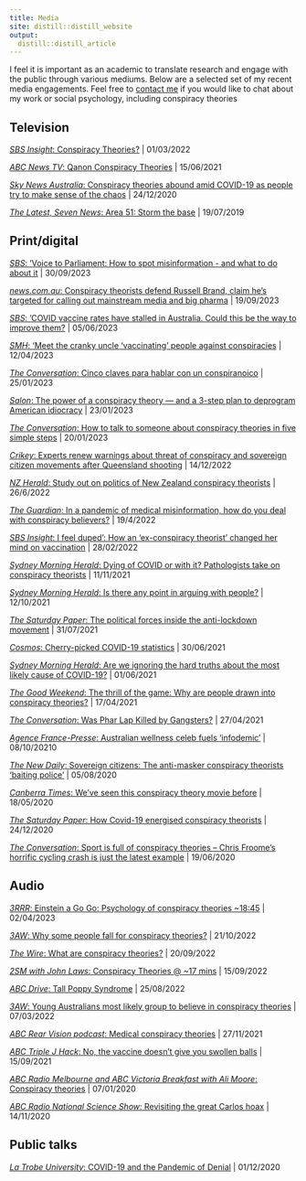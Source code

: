 ```yaml
---
title: Media
site: distill::distill_website
output:
  distill::distill_article
---
```

I feel it is important as an academic to translate research and engage with the public through various mediums. Below are a selected set of my recent media engagements. Feel free to [contact me](mailto:m.marques@latrobe.edu.au) if you would like to chat about my work or social psychology, including conspiracy theories

## Television

[*SBS Insight*:	Conspiracy Theories?](https://www.sbs.com.au/ondemand/video/2000844355750/conspiracy-theories) | 01/03/2022

[*ABC News TV*:	Qanon Conspiracy Theories](https://www.abc.net.au/news/2021-06-15/why-do-people-buy-into-conspiracy-theories-like-qanon/13388796) | 15/06/2021

[*Sky News Australia*: Conspiracy theories abound amid COVID-19 as people try to make sense of the chaos](https://www.skynews.com.au/details/_6218153074001) | 24/12/2020

[*The Latest, Seven News*: Area 51: Storm the base](https://www.facebook.com/7NewsAustralia/posts/area-51-has-long-been-the-focus-of-conspiracy-theories-and-is-believed-to-be-the/2976169199059920/) | 19/07/2019

## Print/digital

[*SBS*: 'Voice to Parliament: How to spot misinformation - and what to do about it](https://www.sbs.com.au/news/article/voice-to-parliament-how-to-spot-misinformation-and-what-to-do-about-it/xhb37mr2r) | 30/09/2023

[*news.com.au*: Conspiracy theorists defend Russell Brand, claim he’s targeted for calling out mainstream media and big pharma](https://www.news.com.au/entertainment/tv/conspiracy-theorists-defend-russell-brand-claim-hes-targeted-for-calling-out-mainstream-media-and-big-pharma/news-story/709e80d48a761e57c3b3d4470e20a026/) | 19/09/2023

[*SBS*: 'COVID vaccine rates have stalled in Australia. Could this be the way to improve them?](https://www.sbs.com.au/news/article/covid-vaccine-rates-have-stalled-in-australia-could-this-be-the-way-to-improve-them/4qtrbekj9/) | 05/06/2023

[*SMH*: 'Meet the cranky uncle ‘vaccinating’ people against conspiracies](https://www.smh.com.au/national/nsw/meet-the-cranky-uncle-who-s-vaccinating-people-against-conspiracies-20230406-p5cyn3.html/) | 12/04/2023

[*The Conversation*: Cinco claves para hablar con un conspiranoico](https://theconversation.com/cinco-claves-para-hablar-con-un-conspiranoico-198449) | 25/01/2023

[*Salon*: The power of a conspiracy theory — and a 3-step plan to deprogram American idiocracy](https://www.salon.com/2023/01/23/the-power-of-a-conspiracy-theory--and-a-3-step-plan-to-deprogram-american-idiocracy/) | 23/01/2023

[*The Conversation*: How to talk to someone about conspiracy theories in five simple steps](https://theconversation.com/how-to-talk-to-someone-about-conspiracy-theories-in-five-simple-steps-197819) | 20/01/2023

[*Crikey*:	Experts renew warnings about threat of conspiracy and sovereign citizen movements after Queensland shooting](https://www.crikey.com.au/2022/12/14/queensland-wieambilla-shooting-conspiracy-sovereign-citizen/) | 14/12/2022

[*NZ Herald*:	Study out on politics of New Zealand conspiracy theorists](https://www.nzherald.co.nz/nz/study-out-on-politics-of-new-zealand-conspiracy-theorists/QWT3OCA6A2FLRFOFSWZDPT6QYA/) | 26/6/2022

[*The Guardian*:	In a pandemic of medical misinformation, how do you deal with conspiracy believers?](https://www.theguardian.com/science/2022/apr/19/in-a-pandemic-of-medical-misinformation-how-do-you-deal-with-conspiracy-believers) | 19/4/2022 

[*SBS Insight*:	I feel duped': How an 'ex-conspiracy theorist' changed her mind on vaccination](https://www.sbs.com.au/news/insight/article/i-feel-duped-how-an-ex-conspiracy-theorist-changed-her-mind-on-vaccination/mtxbxp0pn) | 28/02/2022

[*Sydney Morning Herald*: Dying of COVID or with it? Pathologists take on conspiracy theorists](https://www.smh.com.au/national/dying-of-covid-or-with-it-pathologists-take-on-conspiracy-theorists-20211111-p5982e.html) | 11/11/2021

[*Sydney Morning Herald*: Is there any point in arguing with people?](https://www.smh.com.au/national/is-there-any-point-in-arguing-with-people-20211012-p58z7v.html) | 12/10/2021

[*The Saturday Paper*:	The political forces inside the anti-lockdown movement](https://www.thesaturdaypaper.com.au/news/politics/2021/07/31/the-political-forces-inside-the-anti-lockdown-movement/162765360012176) | 31/07/2021

[*Cosmos*:	Cherry-picked COVID-19 statistics](https://cosmosmagazine.com/cherry-picked-covid-19-statistics/) | 30/06/2021

[*Sydney Morning Herald*: Are we ignoring the hard truths about the most likely cause of COVID-19?](https://www.smh.com.au/national/are-we-ignoring-the-hard-truths-about-the-most-likely-cause-of-covid-19-20210601-p57x4r.html) | 01/06/2021

[*The Good Weekend*:	The thrill of the game: Why are people drawn into conspiracy theories?](https://www.theage.com.au/national/the-thrill-of-the-game-why-are-people-drawn-into-conspiracy-theories-20210304-p577tv.html) | 17/04/2021

[*The Conversation*: Was Phar Lap Killed by Gangsters?](https://theconversation.com/was-phar-lap-killed-by-gangsters-new-research-shows-which-conspiracies-people-believe-in-and-why-158610) | 27/04/2021

[*Agence France-Presse*:	Australian wellness celeb fuels 'infodemic'](https://www.scmp.com/news/asia/australasia/article/3104652/how-australian-celebrity-chef-pete-evans-became-advocate) | 08/10/20210

[*The New Daily*:	Sovereign citizens: The anti-masker conspiracy theorists ‘baiting police’](https://thenewdaily.com.au/news/2020/08/05/sovereign-citizens-mask-conspiracy-theorists-baiting-police/) | 05/08/2020

[*Canberra Times*: We've seen this conspiracy theory movie before](https://www.canberratimes.com.au/story/6768348/weve-seen-such-conspiracy-theories-before/) | 18/05/2020

[*The Saturday Paper*:	How Covid-19 energised conspiracy theorists](https://www.thesaturdaypaper.com.au/news/media/2020/05/16/how-covid-19-energised-conspiracy-theorists/15895512009831) | 24/12/2020

[*The Conversation*:	Sport is full of conspiracy theories – Chris Froome’s horrific cycling crash is just the latest example](https://theconversation.com/sport-is-full-of-conspiracy-theories-chris-froomes-horrific-cycling-crash-is-just-the-latest-example-118918) | 19/06/2020

## Audio

[*3RRR*: Einstein a Go Go: Psychology of conspiracy theories ~18:45](https://www.rrr.org.au/explore/programs/einstein-a-go-go/episodes/24341-einstein-a-go-go-2-april-2023/) | 02/04/2023

[*3AW*: Why some people fall for conspiracy theories?](https://www.3aw.com.au/why-some-people-fall-for-conspiracy-theories/) | 21/10/2022

[*The Wire*: What are conspiracy theories?](https://www.thewire.org.au/story/tinfoil-hat-party/) | 20/09/2022

[*2SM with John Laws*: Conspiracy Theories @ ~17 mins](https://www.abc.net.au/radio/programs/north-qld-drive/drive/14025218) | 15/09/2022

[*ABC Drive*: Tall Poppy Syndrome](https://www.abc.net.au/radio/programs/north-qld-drive/drive/14025218) | 25/08/2022

[*3AW*:	Young Australians most likely group to believe in conspiracy theories](https://www.3aw.com.au/young-australians-most-likely-group-to-believe-in-conspiracy-theories/) | 07/03/2022

[*ABC Rear Vision podcast*:	Medical conspiracy theories](https://www.abc.net.au/radionational/programs/rearvision/medical-conspiracy-theories-through-the-ages/13649988) | 27/11/2021

[*ABC Triple J Hack*:	No, the vaccine doesn’t give you swollen balls](https://www.abc.net.au/triplej/programs/hack/hack/13535808) | 15/09/2021

[*ABC Radio Melbourne and ABC Victoria Breakfast with Ali Moore*: Conspiracy theories](https://www.abc.net.au/radio/melbourne/programs/breakfast/breakfast/13025156) | 07/01/2020

[*ABC Radio National Science Show*:	Revisiting the great Carlos hoax](https://www.abc.net.au/radionational/programs/scienceshow/revisiting-the-great-carlos-hoax-of-1988/12875836) | 14/11/2020

## Public talks

[*La Trobe University*: COVID-19 and the Pandemic of Denial](https://www.abc.net.au/radionational/programs/bigideas/covid-19-and-the-pandemic-of-denial/12935664) | 01/12/2020